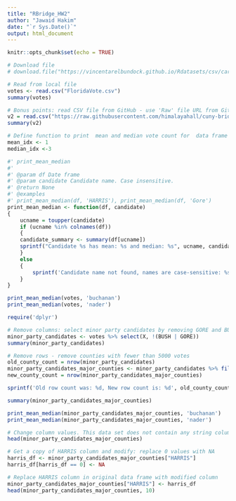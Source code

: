 ```yaml
---
title: "RBridge_HW2"
author: "Jawaid Hakim"
date: "`r Sys.Date()`"
output: html_document
---
```


```r
knitr::opts_chunk$set(echo = TRUE)
```

```r
# Download file
# download.file("https://vincentarelbundock.github.io/Rdatasets/csv/carData/Florida.csv", destfile = 'FloridaVote.csv')

# Read from local file
votes <- read.csv("FloridaVote.csv")
summary(votes)
```


```r
# Bonus points: read CSV file from GitHub - use 'Raw' file URL from GitHub
v2 = read.csv("https://raw.githubusercontent.com/himalayahall/cuny-bridge-r/main/FloridaVote.csv")
summary(v2)
```


```r
# Define function to print  mean and median vote count for  data frame + candidate
mean_idx <- 1
median_idx <-3

#' print_mean_median
#' 
#' @param df Date frame
#' @param candidate Candidate name. Case insensitive.
#' @return None
#' @examples
#' print_mean_median(df, 'HARRIS'), print_mean_median(df, 'Gore')
print_mean_median <- function(df, candidate)
{
    ucname = toupper(candidate)
    if (ucname %in% colnames(df))
    {
    candidate_summary <- summary(df[ucname])
    sprintf("Candidate %s has mean: %s and median: %s", ucname, candidate_summary[mean_idx], candidate_summary[median_idx])
    }
    else 
    {
        sprintf('Candidate name not found, names are case-sensitive: %s', candidate)
    }
}

```

```r
print_mean_median(votes, 'buchanan')
print_mean_median(votes, 'nader')
```

```r
require('dplyr')
```

```r
# Remove columns: select minor party candidates by removing GORE and BUSH cols
minor_party_candidates <- votes %>% select(X, !(BUSH | GORE))
summary(minor_party_candidates)
```
```r
# Remove rows - remove counties with fewer than 5000 votes
old_county_count = nrow(minor_party_candidates)
minor_party_candidates_major_counties <- minor_party_candidates %>% filter(Total >= 5000)
new_county_count = nrow(minor_party_candidates_major_counties)

sprintf('Old row count was: %d, New row count is: %d', old_county_count, new_county_count)

summary(minor_party_candidates_major_counties)
```

```r
print_mean_median(minor_party_candidates_major_counties, 'buchanan')
print_mean_median(minor_party_candidates_major_counties, 'nader')
```

```r
# Change column values. This data set does not contain any string columns So, instead, change all 0 vote counts for HARRIS to NA
head(minor_party_candidates_major_counties)

# Get a copy of HARRIS column and modify: replace 0 values with NA
harris_df <- minor_party_candidates_major_counties["HARRIS"]
harris_df[harris_df == 0] <- NA

# Replace HARRIS column in original data frame with modified column
minor_party_candidates_major_counties["HARRIS"] <- harris_df
head(minor_party_candidates_major_counties, 10)
```

